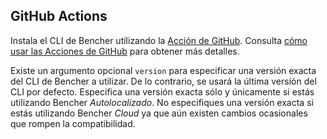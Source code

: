 
## GitHub Actions

Instala el CLI de Bencher utilizando la [Acción de GitHub](https://github.com/marketplace/actions/bencher-cli).
Consulta [cómo usar las Acciones de GitHub](/docs/es/how-to/github-actions/) para obtener más detalles.

<CliGitHubActions />

Existe un argumento opcional `version` para especificar una versión exacta del CLI de Bencher a utilizar.
De lo contrario, se usará la última versión del CLI por defecto.
Especifica una versión exacta sólo y únicamente si estás utilizando Bencher *Autolocalizado*.
No especifiques una versión exacta si estás utilizando Bencher *Cloud* ya que aún existen cambios ocasionales que rompen la compatibilidad.

<CliGitHubActionsVersion />